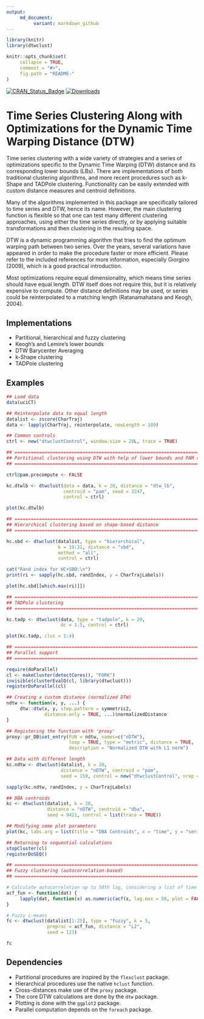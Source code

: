 ```yaml
---
output:
     md_document:
          variant: markdown_github
---
```


<!-- README.md is generated from README.Rmd. Please edit that file -->

```r
library(knitr)
library(dtwclust)

knitr::opts_chunk$set(
     collapse = TRUE,
     comment = "#>",
     fig.path = "README-"
)
```

[![CRAN_Status_Badge](http://www.r-pkg.org/badges/version/dtwclust)](https://cran.r-project.org/package=dtwclust)
[![Downloads](http://cranlogs.r-pkg.org/badges/dtwclust)](https://cran.r-project.org/package=dtwclust)

# Time Series Clustering Along with Optimizations for the Dynamic Time Warping Distance (DTW)

Time series clustering with a wide variety of strategies and a series of optimizations specific to the Dynamic Time Warping (DTW) distance and its corresponding lower bounds (LBs). There are implementations of both traditional clustering algorithms, and more recent procedures such as k-Shape and TADPole clustering. Functionality can be easily extended with custom distance measures and centroid definitions.

Many of the algorithms implemented in this package are specifically tailored to time series and DTW, hence its name. However, the main clustering function is flexible so that one can test many different clustering approaches, using either the time series directly, or by applying suitable transformations and then clustering in the resulting space.

DTW is a dynamic programming algorithm that tries to find the optimum warping path between two series. Over the years, several variations have appeared in order to make the procedure faster or more efficient. Please refer to the included references for more information, especially Giorgino
(2009), which is a good practical introduction.

Most optimizations require equal dimensionality, which means time series should have equal length. DTW itself does not require this, but it is relatively expensive to compute. Other distance definitions may be used, or series could be reinterpolated to a matching length (Ratanamahatana and Keogh, 2004).

## Implementations

* Partitional, hierarchical and fuzzy clustering
* Keogh's and Lemire's lower bounds
* DTW Barycenter Averaging
* k-Shape clustering
* TADPole clustering

## Examples

```r
## Load data
data(uciCT)

## Reinterpolate data to equal length
datalist <- zscore(CharTraj)
data <- lapply(CharTraj, reinterpolate, newLength = 180)

## Common controls
ctrl <- new("dtwclustControl", window.size = 20L, trace = TRUE)
```

```r
## =============================================================================================
## Partitional clustering using DTW with help of lower bounds and PAM centroids
## =============================================================================================

ctrl@pam.precompute <- FALSE

kc.dtwlb <- dtwclust(data = data, k = 20, distance = "dtw_lb",
                     centroid = "pam", seed = 3247, 
                     control = ctrl)

plot(kc.dtwlb)
```

```r
## =============================================================================================
## Hierarchical clustering based on shape-based distance
## =============================================================================================

hc.sbd <- dtwclust(datalist, type = "hierarchical",
                   k = 19:21, distance = "sbd",
                   method = "all",
                   control = ctrl)

cat("Rand index for HC+SBD:\n")
print(ri <- sapply(hc.sbd, randIndex, y = CharTrajLabels))

plot(hc.sbd[[which.max(ri)]])
```

```r
## =============================================================================================
## TADPole clustering
## =============================================================================================

kc.tadp <- dtwclust(data, type = "tadpole", k = 20,
                    dc = 1.5, control = ctrl)

plot(kc.tadp, clus = 1:4)
```

```r
## =============================================================================================
## Parallel support
## =============================================================================================

require(doParallel)
cl <- makeCluster(detectCores(), "FORK")
invisible(clusterEvalQ(cl, library(dtwclust)))
registerDoParallel(cl)

## Creating a custom distance (normalized DTW)
ndtw <- function(x, y, ...) {
     dtw::dtw(x, y, step.pattern = symmetric2,
              distance.only = TRUE, ...)$normalizedDistance
}

## Registering the function with 'proxy'
proxy::pr_DB$set_entry(FUN = ndtw, names=c("nDTW"),
                       loop = TRUE, type = "metric", distance = TRUE,
                       description = "Normalized DTW with L1 norm")

## Data with different length
kc.ndtw <- dtwclust(datalist, k = 20,
                    distance = "nDTW", centroid = "pam",
                    seed = 159, control = new("dtwclustControl", nrep = 8L))

sapply(kc.ndtw, randIndex, y = CharTrajLabels)

## DBA centroids
kc <- dtwclust(datalist, k = 20,
               distance = "nDTW", centroid = "dba",
               seed = 9421, control = list(trace = TRUE))

## Modifying some plot parameters
plot(kc, labs.arg = list(title = "DBA Centroids", x = "time", y = "series"))

## Returning to sequential calculations
stopCluster(cl)
registerDoSEQ()
```

```r
## =============================================================================================
## Fuzzy clustering (autocorrelation-based)
## =============================================================================================

# Calculate autocorrelation up to 50th lag, considering a list of time series as input
acf_fun <- function(dat) {
     lapply(dat, function(x) as.numeric(acf(x, lag.max = 50, plot = FALSE)$acf))
}

# Fuzzy c-means
fc <- dtwclust(datalist[1:25], type = "fuzzy", k = 5,
               preproc = acf_fun, distance = "L2",
               seed = 123)

fc
```

## Dependencies

* Partitional procedures are inspired by the `flexclust` package.
* Hierarchical procedures use the native `hclust` function.
* Cross-distances make use of the `proxy` package.
* The core DTW calculations are done by the `dtw` package.
* Plotting is done with the `ggplot2` package.
* Parallel computation depends on the `foreach` package.
